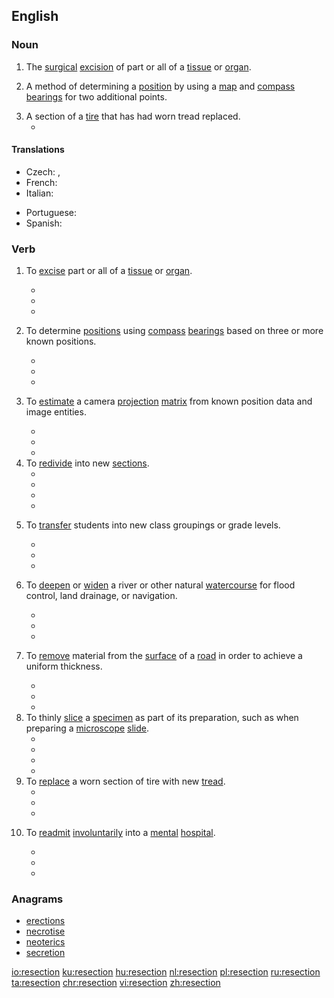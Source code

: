 ==English==

===Noun===
{{en-noun}}
{{wikipedia}}

# {{context|medicine|lang=en}} The [[surgical]] [[excision]] of part or all of a [[tissue]] or [[organ]].
# {{context|surveying|lang=en}} A method of determining a [[position]] by using a [[map]] and [[compass]] [[bearing]]s for two additional points.
# A section of a [[tire]] that has had worn tread replaced.
#* {{quote-news|work=Popular Mechanics |title=Tire Doctor |year=1955|month=April|page=238|volume=103|number=4 |author=James Joseph|passage=A bruised carcass can often be saved by investing $11.00 in a '''resection'''. }}

====Translations====
{{trans-top|surgical excision}}
* Czech: {{t+|cs|resekce|f}}, {{t|cs|vyříznutí|n}}
* French: {{t+|fr|résection}}
* Italian: {{t+|it|resezione}}
{{trans-mid}}
* Portuguese: {{t|pt|resecção}}
* Spanish: {{t|es|resección}}
{{trans-bottom}}

===Verb===
{{en-verb}}

# {{context|medicine|lang=en}} To [[excise]] part or all of a [[tissue]] or [[organ]].
#* {{quote-book|title=Manual of Aesthetic Surgery |author=Werner Mang |year=2011 |page=167 |ISBN=354078795X |passage=Most articles published after this date, however, mention the '''resectioning''' of fat around the eyes as an essential constituent of corrective lid surgery. }}
#* {{quote-book|title=Ruin Nation: Destruction and the American Civil War  |author=Megan Kate Nelson |year=2012 |page=177 |ISBN=0820342513 |passage=...these problems and the overwhelming numbers of wounded men flooding into hospitals after battles meant that amputations and '''resectioning''' of joints (the removal of bones) became standard protocol. }}
#* {{quote-book|title=Right or Wrong: The Memoirs of Lord Bell  |author=Tim Bell  |year=2014 |page=183 |ISBN=1472909372 |passage=Anyway, they did the operation, removed a huge lump, '''resectioned''' my colon, and gave me the news that they thought that the tumour hadn't spread.  }}
# {{context|surveying|lang=en}} To determine [[positions]] using [[compass]] [[bearing]]s based on three or more known positions.
#* {{quote-book|title=University of Texas Record - Volume 11  |year=1913 |page=454   |passage=The Senior class was drilled in the use of the plane table; in '''resectioning''' on unknown points, the "three point problem," etc.  }}
#* {{quote-book|title=Michigan Engineers Annual - Volumes 36-37  |year=1918 |page=125  |passage=After construction of earthwork is completed the work should be '''resectioned''' and the estimates for final payment made according to the information thus obtained. }} 
#* {{quote-book|title=Plane and Geodetic Surveying, Second Edition |author=Aylmer Johnson |year=2014  |page=27 |ISBN=1466589566 |passage=For an independent check of the work, and a better indication of its accuracy, the point should be '''resectioned''', as described in the next section.  }}
# {{context|digital image processing|lang=en}} To [[estimate]] a camera [[projection]] [[matrix]] from known position data and image entities.
#* {{quote-book|title=Multiple View Geometry in Computer Vision |author=Richard Hartley & ‎Andrew Zisserman  |year=2004 |page=537 |ISBN=1139449141 |passage=The camera matrices and 3D structure are then computed for the frames 1-2-3-4, for example by first '''resectioning''' and then bundle adjustment. }}
#* {{quote-book|title=Intelligent Science and Intelligent Data Engineering |author=Yanning Zhang, ‎Zhi-Hua Zhou, & ‎Changshui Zhang |year=2012 |page=459 |ISBN=364231919X |passage=Based on the convex cone, they give a further improved method for homography and camera '''resectioning''''.  }}
#* {{quote-book|title=Video Registration  |author=Mubarak Shah & ‎Rakesh Kumar |year=2013  |page=24 |ISBN=1461504597 |passage=The cost can be immediately reduced by only using key frames for the initial reconstruction, and then '''resectioning''' the other frames.  }}
# To [[redivide]] into new [[section]]s.
#* {{quote-book|title=Journal of the House of Representatives of the State of Vermont   |year=1879  |page=121  |passage=Also that the bill be '''resectioned''' to conform to the several amendments ; Which amendments were severally agreed to, and the bill as amended read the third time and passed. }}
#* {{quote-book|title=Reports of Cases Determined in the Circuit Court of the United States for the First Circuit from May term 1869 to May term 1878 |author=‎Nathan Clifford & ‎William Henry Clifford  |year=1880  |page=27  |passage=Mr. Dana '''resectioned''' the text, and added marginal titles; a work of much labor, not called for by his contract, and performed solely for the good of the book. }}
#* {{quote-book|title=Antiaircraft Journal - Volume 34   |year=1910 |page=176  |passage=The projectiles were cleaned and weighed, and the powder blended, '''resectioned''' and reweighed by each of the companies who used it. }}
#* {{quote-book|title=Realizations |author=Martin Meisel |year=2014 |page=181 |ISBN=1400856094 |passage=Henry Bishop's Weber-influenced score for Manfred entails a good deal of '''resectioning''' of the text, and is quite operatic in character. }}
# {{context|education|lang=en}} To [[transfer]] students into new class groupings or grade levels.
#* {{quote-book|title=Educational Review - Volume 69 |author=Nicholas Murray Butler, ‎Frank Pierrepont Graves, & ‎William McAndrew |year=1925  |page=153   |passage=In connection with a scheme of '''resectioning''', a number of questions naturally present themselves. When the students complete their first term or first year of the subject in the most efficient, intermediate, and least efficient sections, what process of equalization is going to occur at the beginning of the second term or year? }}
#* {{quote-book|title=West Point; America's power fraternity |author=K. Bruce Galloway & ‎Robert Bowie Johnson |year=1973 |page=71  |passage=This is easily understandable when, with '''resectioning''', a cadet is offered the opportunity to underperform with the only punishment being an easier class! }}
#* {{quote-book|title=For Brotherhood and Duty |author=Brian R. McEnany |year=2015 |page=37 |ISBN=0813160634 |passage=Tully's class was  initially assigned to sections alphabetically and then '''resectioned''' later in the year according to academic merit. }}
# {{context|civil engineering|lang=en}} To [[deepen]] or [[widen]] a river or other natural [[watercourse]] for flood control, land drainage, or navigation.
#* {{quote-book|title=The Hydrology of the UK: A Study of Change |author=Mike Acreman |year=2012 |page=70 |ISBN=1134661339 |passage=In England and Wales, this has resulted in significant regional variations (Table 3.4) with the Anglian region returning the highest proportions of embanked and '''resectioned''' river channels. }}
#* {{quote-book|title=River Conservation and Management |author=Philip Boon & ‎Paul Raven |year=2012 |page=86 |ISBN=0470682086 |passage=The second case study illustrates the opportunities for linking data from different monitoring schemes by examining the relationship between two potential stressors: organic pollution and '''resectioning''' of the river channel.  }}
#* {{quote-book|title=Hydro-Environmental Analysis: Freshwater Environments  |author=James L. Martin |year=2013 |page=213 |ISBN=1482206080 |passage='''Resectioned''' rivers are commonly trapezoidal and wider and deeper than natural rivers. }}
# {{context|civil engineering|chiefly|India|lang=en}} To [[remove]] material from the [[surface]] of a [[road]] in order to achieve a uniform thickness.
#* {{quote-book|title=Report on the Administration of Burma |author=Burma Rights Movement for Action  |year=1908 |page=54 |passage=The road from Periwegon to Ananbaw was '''resectioned''' and raised in places.}}
#* {{quote-book|title=Report on the Municipal Administration of Calcutta  |year=1911 |page=xv  |passage=...a very large quantity of metal obtained by '''resectioning''' and cutting down roads to the regulation camber was used in repairs.  }}
#* {{quote-book|title=P. W. D. Handbook, Bombay |author=‎E. L. Marryat |year=1960  |passage=The quantity of asphalt used will vary with the nature of the work. Where no '''resectioning''' of the road is necessary, i.e., where the new 2" layer is uniform in thickness on the picked up old surface 0-9cwt, or 100lbs. per 100 sq. ft. will be sufficient, as the binding material in the old surface works up through the new metal. }}
# To thinly [[slice]] a [[specimen]] as part of its preparation, such as when preparing a [[microscope]] [[slide]].
#* {{quote-book|title=Canadian Journal of Soil Science - Volume 51  |year=1971 |page=247  |passage=Mounting with Lakeside-70 thermoplastic cement was used extensively but it was too brittle, caused occasional plucking of sand grains during grinding and polishing, and was not strong enough to hold the mounted specimen during '''resectioning'''; its thermoplastic requirements caused warping of specimens.  }}
#* {{quote-book|title=Cellular and Molecular Methods in Neuroscience Research |author=Adalberto Merighi & ‎Giorgio Carmignoto  |year=2007 |page=193 |ISBN=0387224602 |passage=After fixation, the 400-μm-thick slice should be '''resectioned''' into 50-μm thick sections for further histological processing.  }}
#* {{quote-book|title=Intracellular Staining in Neurobiology |author=Stanley B. Kater & ‎Charles Nicholson |year=2012 |page=79 |ISBN=3642871232 |passage=Correlating very small isolated profiles by either method was difficult because of distortions caused by '''resectioning''' and the heating of the plastic by the electron beam. }}
#* {{quote-book|title=Bone Histology of Fossil Tetrapods |author=Kevin Padian & ‎Ellen-Thérèse Lamm  |year=2013 |page=59 |ISBN=0520273524 |passage=They include a critical step of vacuum embedding the specimen, as well as cutting and mounting individual serial sections, as opposed to the traditional method described of preparing and mounting an entire block followed by '''resectioning''' to produce a thinner mounted sample (Neese 2004). }}
# To [[replace]] a worn section of tire with new [[tread]].
#* {{quote-book|title=The Goodrich - Volumes 3-4  |author=B.F. Goodrich Company |year=1913 |page=97  |passage=Where, however, this chafing extends through the fabric or by reason of an aggravated skid,—the fabric is ground through at any point, '''resectioning''' would be necessary in addition.  }}
#* {{quote-book|title=Problems of American Small Business - Parts 16-24 |author=United States Congress Senate Special Committee to Study Problems of American Small Business |year=1943 |page=2515  |passage=So far as our company-owned stores are concerned, we mount tires, new. tires, that are purchased and arrange for the repair or recapping or '''resectioning''' of tires that are brought to us. We do not own or operate molds or equipment for '''resectioning''' or recapping tires. }}
#* {{quote-book|title=Board of Contract appeals decisions - Volume 69, Issue 2  |year=1970 |page=28  |passage=After the incident, appellant did have the damaged tire '''resectioned''' at a cost of $204.00.  }}
# {{context|UK|AU|NZ|lang=en}} To [[readmit]] [[involuntary|involuntarily]] into a [[mental]] [[hospital]].
#* {{quote-book|title=Legal Action: The Bulletin of the Legal Action Group  |year=2002 |page=12 |passage=According to Dyson LJ, mental health professionals will be acting unlawfully in '''resectioning''' a patient following discharge by a tribunal if 'the sole or principal ground on which they rely is one which in substance has been rejected by the tribunal.' }}
#* {{quote-book|title=The Fourth Helen of the Apocalypse!  |author=Simon Richard Lee |year=2009 |page=28 |ISBN=1409294838 |passage=After just three weeks at home, with yet more 'abuse in the community' I am '''resectioned''', and Helen re-admitted the same night. }}
#* {{quote-book|title=Ship of Fools |author=Rod Madocks |year=2013  |ISBN=1907869891 |passage=He argued that the only way that his client could be retained in the hospital was if she was '''resectioned''' altogether. To be assessed for a new section she had to show fresh evidence of mental disorder and risk to others.  }}

===Anagrams===
* [[erections#English|erections]]
* [[necrotise#English|necrotise]]
* [[neoterics#English|neoterics]]
* [[secretion#English|secretion]]

[[io:resection]]
[[ku:resection]]
[[hu:resection]]
[[nl:resection]]
[[pl:resection]]
[[ru:resection]]
[[ta:resection]]
[[chr:resection]]
[[vi:resection]]
[[zh:resection]]